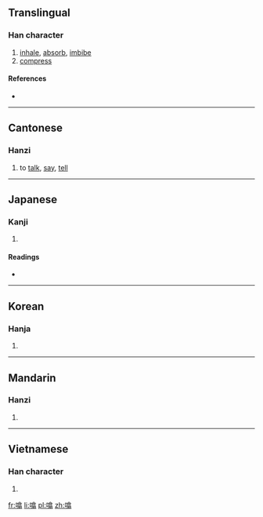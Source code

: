 ==Translingual==

===Han character===
{{Han char|rn=30|rad=口|as=12|sn=15|four=|canj=口人口卜 (RORY)|ids=⿰[[口]][[翕]]}}

# [[inhale]], [[absorb]], [[imbibe]]
# [[compress]]

====References====
* {{Han ref|kx=0208.310|dkj=04310|dj=0431.230|hdz=10685.070|uh=564F|ud=22095}}

----

==Cantonese==

===Hanzi===
{{yue-hanzi|jyut=[[ap1]], [[ngap1]]|y=ap1, ngap1}}

# to [[talk]], [[say]], [[tell]]

----

==Japanese==

===Kanji===
{{ja-kanji|grade=|rs=口12}}

# {{defn|lang=ja|sort=口12}}

====Readings====
* {{ja-readings|on=[[きゅう]] (kyū)|kun=[[すう]] (suu)}}

----

==Korean==

===Hanja===
{{ko-hanja|hangeul=흡|rv=heup|mr=hŭp}}

# {{defn|lang=ko|sort=口12}}

----

==Mandarin==

===Hanzi===
{{cmn-hanzi|pin=[[xī]] ([[xi1]])|wg=hsi<sup>1</sup>}}

# {{defn|lang=cmn|sort=口12}}

----

==Vietnamese==

===Han character===
{{vi-hantu|[[hấp]]|rs=口12}}

# {{defn|lang=vi|sort=口12}}

[[fr:噏]]
[[li:噏]]
[[pl:噏]]
[[zh:噏]]